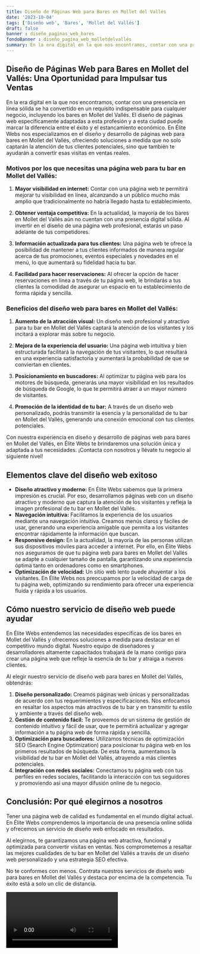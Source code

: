 ```yaml
---
title: Diseño de Páginas Web para Bares en Mollet del Vallés
date: '2023-10-04'
tags: ['Diseño web', 'Bares', 'Mollet del Vallés']
draft: false
banner : diseño_paginas_web_bares
fondoBanner : diseño_pagina_web_molletdelvallés
summary: En la era digital en la que nos encontramos, contar con una presencia en línea sólida se ha convertido en un requisito indispensable para cualquier negocio, incluyendo los bares en Mollet del Vallés. El diseño de páginas web específicamente adaptadas a esta profesión y a esta ciudad puede marcar la diferencia entre el éxito y el estancamiento económico. En Élite Webs nos especializamos en el diseño y desarrollo de páginas web para bares en Mollet del Vallés, ofreciendo soluciones a medida que no solo captarán la atención de tus clientes potenciales, sino que también te ayudarán a convertir esas visitas en ventas reales.
---
```


## Diseño de Páginas Web para Bares en Mollet del Vallés: Una Oportunidad para Impulsar tus Ventas

En la era digital en la que nos encontramos, contar con una presencia en línea sólida se ha convertido en un requisito indispensable para cualquier negocio, incluyendo los bares en Mollet del Vallés. El diseño de páginas web específicamente adaptadas a esta profesión y a esta ciudad puede marcar la diferencia entre el éxito y el estancamiento económico. En Élite Webs nos especializamos en el diseño y desarrollo de páginas web para bares en Mollet del Vallés, ofreciendo soluciones a medida que no solo captarán la atención de tus clientes potenciales, sino que también te ayudarán a convertir esas visitas en ventas reales.

### Motivos por los que necesitas una página web para tu bar en Mollet del Vallés:

1. **Mayor visibilidad en internet:** Contar con una página web te permitirá mejorar tu visibilidad en línea, alcanzando a un público mucho más amplio que tradicionalmente no habría llegado hasta tu establecimiento.

2. **Obtener ventaja competitiva:** En la actualidad, la mayoría de los bares en Mollet del Vallés aún no cuentan con una presencia digital sólida. Al invertir en el diseño de una página web profesional, estarás un paso adelante de tus competidores.

3. **Información actualizada para tus clientes:** Una página web te ofrece la posibilidad de mantener a tus clientes informados de manera regular acerca de tus promociones, eventos especiales y novedades en el menú, lo que aumentará su fidelidad hacia tu bar.

4. **Facilidad para hacer reservaciones:** Al ofrecer la opción de hacer reservaciones en línea a través de tu página web, le brindarás a tus clientes la comodidad de asegurar un espacio en tu establecimiento de forma rápida y sencilla.

### Beneficios del diseño web para bares en Mollet del Vallés:

1. **Aumento de la atracción visual:** Un diseño web profesional y atractivo para tu bar en Mollet del Vallés captará la atención de los visitantes y los incitará a explorar más sobre tu negocio.

2. **Mejora de la experiencia del usuario:** Una página web intuitiva y bien estructurada facilitará la navegación de tus visitantes, lo que resultará en una experiencia satisfactoria y aumentará la probabilidad de que se conviertan en clientes.

3. **Posicionamiento en buscadores:** Al optimizar tu página web para los motores de búsqueda, generarás una mayor visibilidad en los resultados de búsqueda de Google, lo que te permitirá atraer a un mayor número de visitantes.

4. **Promoción de la identidad de tu bar:** A través de un diseño web personalizado, podrás transmitir la esencia y la personalidad de tu bar en Mollet del Vallés, generando una conexión emocional con tus clientes potenciales.

Con nuestra experiencia en diseño y desarrollo de páginas web para bares en Mollet del Vallés, en Élite Webs te brindaremos una solución única y adaptada a tus necesidades. ¡Contacta con nosotros y llévate tu negocio al siguiente nivel!

<GifSeo />

<Cta />

## Elementos clave del diseño web exitoso

- **Diseño atractivo y moderno:** En Élite Webs sabemos que la primera impresión es crucial. Por eso, desarrollamos páginas web con un diseño atractivo y moderno que captura la atención de los visitantes y refleja la imagen profesional de tu bar en Mollet del Vallés.
- **Navegación intuitiva:** Facilitamos la experiencia de los usuarios mediante una navegación intuitiva. Creamos menús claros y fáciles de usar, generando una experiencia amigable que permita a los visitantes encontrar rápidamente la información que buscan.
- **Responsive design:** En la actualidad, la mayoría de las personas utilizan sus dispositivos móviles para acceder a internet. Por ello, en Élite Webs nos aseguramos de que tu página web para bares en Mollet del Vallés se adapte a cualquier tamaño de pantalla, garantizando una experiencia óptima tanto en ordenadores como en smartphones.
- **Optimización de velocidad:** Un sitio web lento puede ahuyentar a los visitantes. En Élite Webs nos preocupamos por la velocidad de carga de tu página web, optimizando su rendimiento para ofrecer una experiencia fluida y rápida a los usuarios.

## Cómo nuestro servicio de diseño web puede ayudar

En Élite Webs entendemos las necesidades específicas de los bares en Mollet del Vallés y ofrecemos soluciones a medida para destacar en el competitivo mundo digital. Nuestro equipo de diseñadores y desarrolladores altamente capacitados trabajará de la mano contigo para crear una página web que refleje la esencia de tu bar y atraiga a nuevos clientes.

Al elegir nuestro servicio de diseño web para bares en Mollet del Vallés, obtendrás:

1. **Diseño personalizado:** Creamos páginas web únicas y personalizadas de acuerdo con tus requerimientos y especificaciones. Nos enfocamos en resaltar los aspectos más atractivos de tu bar y en transmitir tu estilo y ambiente a través del diseño web.
2. **Gestión de contenido fácil:** Te proveemos de un sistema de gestión de contenido intuitivo y fácil de usar, que te permitirá actualizar y agregar información a tu página web de forma rápida y sencilla.
3. **Optimización para buscadores:** Utilizamos técnicas de optimización SEO (Search Engine Optimization) para posicionar tu página web en los primeros resultados de búsqueda. De esta forma, aumentamos la visibilidad de tu bar en Mollet del Vallés, atrayendo a más clientes potenciales.
4. **Integración con redes sociales:** Conectamos tu página web con tus perfiles en redes sociales, facilitando la interacción con tus seguidores y promoviendo así una mayor difusión online de tu negocio.

## Conclusión: Por qué elegirnos a nosotros

Tener una página web de calidad es fundamental en el mundo digital actual. En Élite Webs comprendemos la importancia de una presencia online sólida y ofrecemos un servicio de diseño web enfocado en resultados.

Al elegirnos, te garantizamos una página web atractiva, funcional y optimizada para convertir visitas en ventas. Nos comprometemos a resaltar las mejores cualidades de tu bar en Mollet del Vallés a través de un diseño web personalizado y una estrategia SEO efectiva.

No te conformes con menos. Contrata nuestros servicios de diseño web para bares en Mollet del Vallés y destaca por encima de la competencia. Tu éxito está a solo un clic de distancia.

<Video />

<CtaBot job='Bares' city='Mollet del Vallés'/>

<Gmaps query='Mollet del Vallés+españa+maps' />